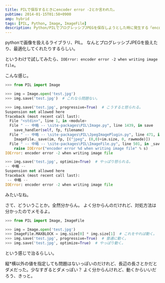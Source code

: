 ```yaml
---
title: PILで保存するときにencoder error -2とか言われた。
pubtime: 2014-01-15T01:58+0900
amp: hybrid
tags: [PIL, Python, Image, ImageFile]
description: Python/PILでプログレッシブJPEGを保存しようとした時に発生する「encoder error -2 when writing image file」というエラーへの対処方法です。
---
```


pythonで画像を扱えるライブラリ、PIL。
なんとプログレッシブJPEGを扱えたり、最適化してくれたりするらしい。

というわけで試してみたら、`IOError: encoder error -2 when writing image file`。

こんな感じ。
``` python
>>> from PIL import Image

>>> img = Image.open('test.jpg')
>>> img.save('test.jpg')  # これなら問題ない。

>>> img.save('test.jpg', progressive=True)  # こうすると怒られる。
Suspension not allowed here
Traceback (most recent call last):
  File "<stdin>", line 1, in <module>
  File " -- 中略 -- \site-packages\PIL\Image.py", line 1439, in save
    save_handler(self, fp, filename)
  File " -- 中略 -- \site-packages\PIL\JpegImagePlugin.py", line 471, in _save
    ImageFile._save(im, fp, [("jpeg", (0,0)+im.size, 0, rawmode)])
  File " -- 中略 -- \site-packages\PIL\ImageFile.py", line 501, in _save
    raise IOError("encoder error %d when writing image file" % s)
IOError: encoder error -2 when writing image file

>>> img.save('test.jpg', optimize=True)  # やっぱり怒られる。
-- 中略 --
Suspension not allowed here
Traceback (most recent call last):
 -- 中略 --
IOError: encoder error -2 when writing image file
```
みたいなね。

さて、どういうことか。全然分からん。
よく分からんのだけれど、対処方法は分かったのでメモるよ。

``` python
>>> from PIL import Image, ImageFile

>>> img = Image.open('test.jpg')
>>> ImageFile.MAXBLOCK = img.size[0] * img.size[1]  # これをやれば動く。
>>> img.save('test.jpg', progressive=True)  # 普通に動く。
>>> img.save('test.jpg', optimize=True)  # やっぱり動く。
```
という感じで治るらしい。

縦\*横以外の値を指定しても問題はないっぽいのだけれど、長辺の長さとかだとダメだった。少なすぎるとダメっぽい？
よく分からんけれど、動くからいいだろう、きっと。
